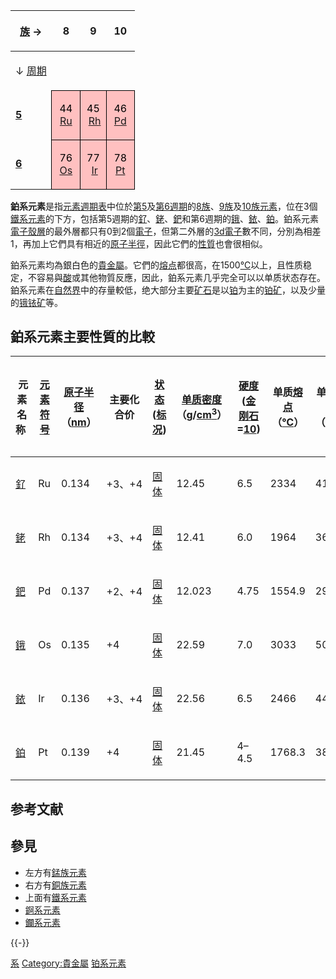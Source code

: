 {{unreferenced|time=2011-08-22T02:36:13+00:00}}
{{noteTA
|1 = zh-hans:轨道; zh-hant:軌域;
|2 = zh-hans:杂化; zh-hant:混成;
|3 = zh-hans:能级; zh-hant:能階;
|G1 = Chemistry
}}
{| style="float: right; border: 1px solid #ccc; margin: 0.5em 0pt 0.8em 1.4em; padding: 3px !important; width: 75px;"
! [[族_(化学)|族]] →!! 8 !! 9 !! 10
|-
! ↓ [[周期|周期]]
|-
! [[第5周期元素|'''5''']]
| style="text-align:center; background-color:#ffc0c0; color:black; border:1px solid black;" | 44<br/> [[釕|Ru]] 
| style="text-align:center; background-color:#ffc0c0; color:black; border:1px solid black;" | 45<br/> [[銠|Rh]]
| style="text-align:center; background-color:#ffc0c0; color:black; border:1px solid black;" | 46<br/> [[鈀|Pd]] 
|-
! [[第6周期元素|'''6''']]
| style="text-align:center; background-color:#ffc0c0; color:black; border:1px solid black;" | 76<br/> [[鋨|Os]] 
| style="text-align:center; background-color:#ffc0c0; color:black; border:1px solid black;" | 77<br/> [[銥|Ir]]
| style="text-align:center; background-color:#ffc0c0; color:black; border:1px solid black;" | 78<br/> [[鉑|Pt]] 
|}
'''鉑系元素'''是指[[元素週期表|元素週期表]]中位於[[第5週期|第5]]及[[第6週期|第6週期]]的[[8族元素|8族]]、[[9族元素|9族]]及[[10族元素|10族元素]]，位在3個[[鐵系元素|鐵系元素]]的下方，包括第5週期的[[釕|釕]]、[[銠|銠]]、[[鈀|鈀]]和第6週期的[[鋨|鋨]]、[[銥|銥]]、[[鉑|鉑]]。鉑系元素[[電子殼層|電子殼層]]的最外層都只有0到2個[[電子|電子]]，但第二外層的[[d軌域|3d]][[電子|電子]]數不同，分別為相差1，再加上它們具有相近的[[原子半徑|原子半徑]]，因此它們的[[化学性质|性質]]也會很相似。

鉑系元素均為銀白色的[[貴金屬|貴金屬]]。它們的[[熔点|熔点]]都很高，在1500[[攝氏度|℃]]以上，且性质稳定，不容易與[[酸|酸]]或其他物質反應，因此，鉑系元素几乎完全可以以单质状态存在。鉑系元素在[[自然界|自然界]]中的存量較低，绝大部分主要[[矿石|矿石]]是以[[铂|铂]]为主的[[铂|铂]][[矿|矿]]，以及少量的[[锇|锇]][[铱|铱]][[矿|矿]]等。

== 鉑系元素主要性質的比較 ==
{| border="1" cellpadding="2" cellspacing="0" width="765"
|-
!bgcolor="#DDDDFF" width="5%"|
 元素名称 
!bgcolor="#DDDDFF" width="5%"|
[[元素符号|元素符号]]
!bgcolor="#DDDDFF" width="5%"|
[[原子|原子]][[半径|半径]]（[[纳米|nm]]）
!bgcolor="#DDDDFF" width="9%"|
主要化合价
!bgcolor="#DDDDFF" width="5%"|
[[状态|状态]]([[标准状况|标况]])
!bgcolor="#DDDDFF" width="8%"|
[[单质|单质]][[密度|密度]]（[[克|g]]/[[立方厘米|cm<sup>3</sup>]]）
!bgcolor="#DDDDFF" width="8%"|
[[硬度|硬度]]([[金刚石|金刚石]]=[[10|10]])
!bgcolor="#DDDDFF" width="8%"|
单质[[熔点|熔点]]（[[摄氏度|℃]]）
!bgcolor="#DDDDFF" width="8%"|
单质[[沸点|沸点]]（℃）
!bgcolor="#DDDDFF" width="8%"|
[[电负性|电负性]]（[[鮑林標度|鮑林標度]]）
|-
|[[釕|釕]]||Ru||0.134||+3、+4||[[固体|固体]]||12.45||6.5||2334||4150||2.20 
|- 
|[[銠|銠]]||Rh||0.134||+3、+4||[[固体|固体]]||12.41||6.0||1964||3695||2.28
|-
|[[鈀|鈀]]||Pd||0.137||+2、+4||[[固体|固体]]||12.023||4.75||1554.9||2963||2.20
|-
|[[鋨|鋨]]||Os||0.135||+4||[[固体|固体]]||22.59||7.0||3033||5012||2.20 
|- 
|[[銥|銥]]||Ir||0.136||+3、+4||[[固体|固体]]||22.56||6.5||2466||4428||2.20
|-
|[[鉑|鉑]]||Pt||0.139||+4||[[固体|固体]]||21.45||4–4.5||1768.3||3825||2.28
|}

== 参考文献 ==
{{Reflist}}

== 參見 ==
{{Portal|化学}}
*左方有[[錳族元素|錳族元素]]
*右方有[[銅族元素|銅族元素]]
*上面有[[鐵系元素|鐵系元素]]
*[[錒系元素|錒系元素]]
*[[鑭系元素|鑭系元素]]

{{-}}
{{元素周期表}}
{{化學元素分類}}

{{Authority control}}

[[Category:元素周期表|系]]
[[Category:貴金屬|Category:貴金屬]]
[[Category:铂系元素|]]